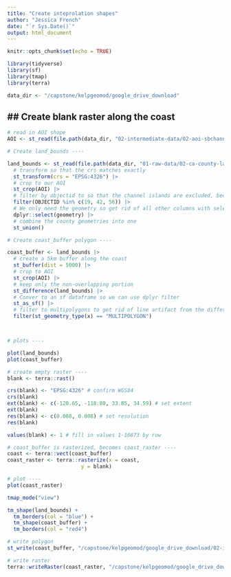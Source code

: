 ```yaml
---
title: "Create inteprolation shapes"
author: "Jessica French"
date: "`r Sys.Date()`"
output: html_document
---
```


```r
knitr::opts_chunk$set(echo = TRUE)
```

```r
library(tidyverse)
library(sf)
library(tmap)
library(terra)

data_dir <- "/capstone/kelpgeomod/google_drive_download"
```

## Create blank raster along the coast
- 
```r
# read in AOI shape
AOI <- st_read(file.path(data_dir, "02-intermediate-data/02-aoi-sbchannel-shapes-intermediate/aoi-sbchannel.shp"))

# Create land_bounds ----

land_bounds <- st_read(file.path(data_dir, "01-raw-data/02-ca-county-land-boundaries-raw/California_County_Boundaries/cnty19_1.shp")) |> 
  # transform so that the crs matches exactly
  st_transform(crs = "EPSG:4326") |> 
  # crop to our AOI
  st_crop(AOI) |> 
  # filter by objectid to so that the channel islands are excluded, because we don't want a buffer around the islands. 
  filter(OBJECTID %in% c(19, 42, 56)) |> 
  # We only need the geometry so get rid of all other columns with select
  dplyr::select(geometry) |> 
  # combine the county geometries into one
  st_union() 

# Create coast_buffer polygon ----

coast_buffer <- land_bounds |> 
  # create a 5km buffer along the coast
  st_buffer(dist = 5000) |> 
  # crop to AOI 
  st_crop(AOI) |> 
  # keep only the non-overlapping portion
  st_difference(land_bounds) |> 
  # Conver to an sf dataframe so we can use dplyr filter
  st_as_sf() |> 
  # filter to multipolygons to get rid of line artifact from the difference function.
  filter(st_geometry_type(x) == "MULTIPOLYGON") 



# plots ---- 

plot(land_bounds)
plot(coast_buffer)


```

```r
# create empty raster ----
blank <- terra::rast()

crs(blank) <- "EPSG:4326" # confirm WGS84
crs(blank)
ext(blank) <- c(-120.65, -118.80, 33.85, 34.59) # set extent
ext(blank)
res(blank) <- c(0.008, 0.008) # set resolution
res(blank)

values(blank) <- 1 # fill in values 1-10873 by row

# coast_buffer is rasterized, becomes coast_raster ----
coast <- terra::vect(coast_buffer)
coast_raster <- terra::rasterize(x = coast, 
                        y = blank)

# plot ----
plot(coast_raster)
```

```r
tmap_mode("view")

tm_shape(land_bounds) +
  tm_borders(col = "blue") +
  tm_shape(coast_buffer) +
  tm_borders(col = "red4")
```

```r
# write polygon
st_write(coast_buffer, "/capstone/kelpgeomod/google_drive_download/02-intermediate-data/04-interpolation-shapes-intermediate/coast-sbchannel.shp", append = FALSE)

# write raster
terra::writeRaster(coast_raster, "/capstone/kelpgeomod/google_drive_download/02-intermediate-data/04-interpolation-shapes-intermediate/coast-sbchannel.tif", filetype = "GTiff", overwrite = TRUE)
```
